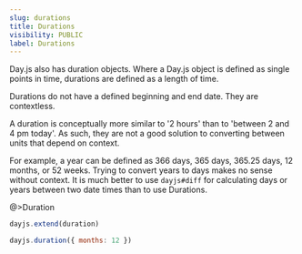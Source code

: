 ```yaml
---
slug: durations
title: Durations
visibility: PUBLIC
label: Durations
---
```


Day.js also has duration objects. Where a Day.js object is defined as single points in time, durations are defined as a length of time.

Durations do not have a defined beginning and end date. They are contextless.

A duration is conceptually more similar to '2 hours' than to 'between 2 and 4 pm today'. As such, they are not a good solution to converting between units that depend on context.

For example, a year can be defined as 366 days, 365 days, 365.25 days, 12 months, or 52 weeks. Trying to convert years to days makes no sense without context. It is much better to use `dayjs#diff` for calculating days or years between two date times than to use Durations.

@>Duration

```javascript
dayjs.extend(duration)

dayjs.duration({ months: 12 })
```